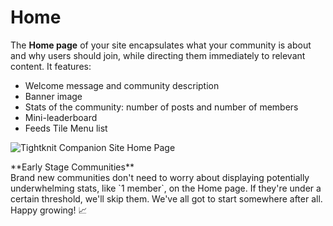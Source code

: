 
# Home

The **Home page** of your site encapsulates what your community is about and why users should join, while directing them immediately to relevant content. It features:

- Welcome message and community description
- Banner image
- Stats of the community: number of posts and number of members
- Mini-leaderboard
- Feeds Tile Menu list

![Tightknit Companion Site Home Page](/tightknit-site/home-page.png)

<Callout type="info" emoji="🌱">
  **Early Stage Communities** <br />
  Brand new communities don't need to worry about displaying potentially underwhelming
  stats, like `1 member`, on the Home page. If they're under a certain threshold,
  we'll skip them. We've all got to start somewhere after all. Happy growing! 📈
</Callout>
